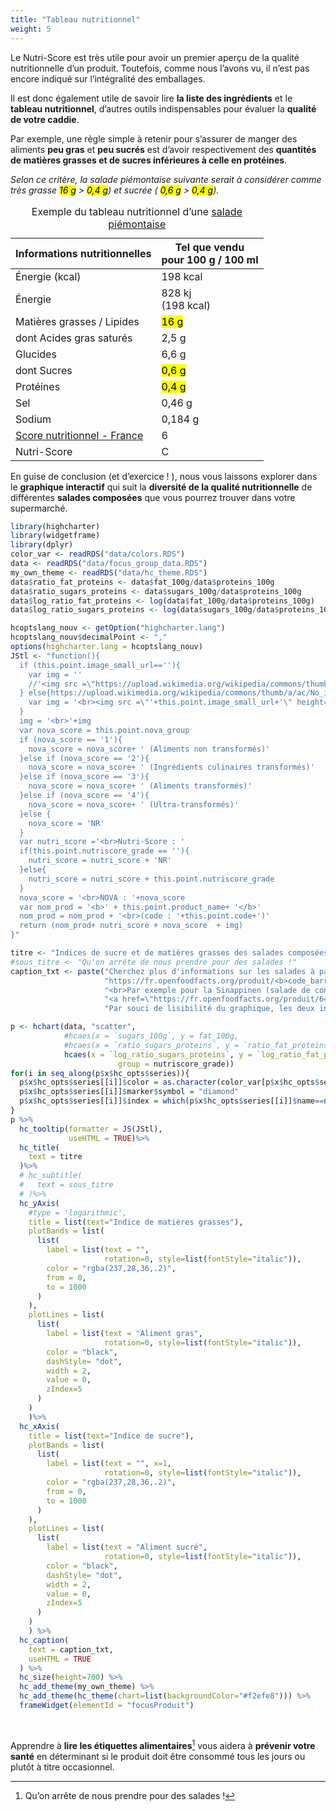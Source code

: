 ```yaml
---
title: "Tableau nutritionnel"
weight: 5
---
```


Le Nutri-Score est très utile pour avoir un premier aperçu de la qualité nutritionnelle d’un produit. Toutefois, comme nous l’avons vu, il n’est pas encore indiqué sur l’intégralité des emballages. 

Il est donc également utile de savoir lire **la liste des ingrédients** et le **tableau nutritionnel**, d’autres outils indispensables pour évaluer la **qualité de votre caddie**. 

Par exemple, une règle simple à retenir pour s’assurer de manger des aliments **peu gras** et **peu sucrés** est d’avoir respectivement des **quantités de matières grasses et de sucres inférieures à celle en protéines**.

<i>Selon ce critère, la salade piémontaise suivante serait à considérer comme très grasse <mark>16 g</mark> &gt; <mark>0,4 g</mark>) et sucrée ( <mark>0,6 g</mark> &gt; <mark>0,4 g</mark>).</i>

<table id="nutrition_data_table" class="data_table">
<caption>Exemple du tableau nutritionnel d'une <a href="https://fr.openfoodfacts.org/produit/0201400016732/" target="_blank">salade piémontaise</a></caption>
<thead class="nutriment_header">
 
<tr>
<th scope="col">Informations nutritionnelles</th>

<th class="nutriment_value " scope="col">Tel que vendu<br>pour 100 g / 100 ml</th>

</tr>
</thead>

<tbody>
<!--  Generating table body -->



<tr id="nutriment_energy-kcal_tr" class="nutriment_main">
<td class="nutriment_label">
Énergie (kcal)
</td>



<td class="nutriment_value ">
198 kcal
</td>



</tr>



<tr id="nutriment_energy_tr" class="nutriment_main">
<td class="nutriment_label">
Énergie
</td>



<td class="nutriment_value ">
828 kj<br>(198 kcal)
</td>



</tr>



<tr id="nutriment_fat_tr" class="nutriment_main">
<td class="nutriment_label">
Matières grasses / Lipides
</td>



<td class="nutriment_value ">
<mark>16 g</mark>
</td>


</tr>



<tr id="nutriment_saturated-fat_tr" class="nutriment_sub">
<td class="nutriment_label">
dont Acides gras saturés
</td>



<td class="nutriment_value ">
2,5 g
</td>





</tr>



<tr id="nutriment_carbohydrates_tr" class="nutriment_main">
<td class="nutriment_label">
Glucides
</td>



<td class="nutriment_value ">
6,6 g
</td>

</tr>



<tr id="nutriment_sugars_tr" class="nutriment_sub">
<td class="nutriment_label">
dont Sucres
</td>



<td class="nutriment_value ">
<mark>0,6 g</mark>
</td>



</tr>



<tr id="nutriment_proteins_tr" class="nutriment_main">
<td class="nutriment_label">
Protéines
</td>



<td class="nutriment_value ">
<mark>0,4 g</mark>
</td>




</tr>



<tr id="nutriment_salt_tr" class="nutriment_main">
<td class="nutriment_label">
Sel
</td>



<td class="nutriment_value ">
0,46 g
</td>




</tr>



<tr id="nutriment_sodium_tr" class="nutriment_sub">
<td class="nutriment_label">
Sodium
</td>



<td class="nutriment_value ">
0,184 g
</td>





</tr>



<tr id="nutriment_nutrition-score-fr_tr" class="nutriment_main">
<td class="nutriment_label">
<a href="/nutriscore" title="$product_ref->{nutrition_score_debug}">Score nutritionnel - France</a>
</td>



<td class="nutriment_value ">
6 
</td>




</tr>



<tr id="nutriment_nutriscore_tr" class="nutriment_sub">
<td class="nutriment_label">
Nutri-Score
</td>



<td class="nutriment_value ">
C
</td>




</tr>


</tbody>

</table>






En guise de conclusion (et d'exercice ! ), nous vous laissons explorer dans le **graphique interactif** qui suit la **diversité de la qualité nutritionnelle** de différentes **salades composées** que vous pourrez trouver dans votre supermarché. 


```r
library(highcharter)
library(widgetframe)
library(dplyr)
color_var <- readRDS("data/colors.RDS")
data <- readRDS("data/focus_group_data.RDS")
my_own_theme <- readRDS("data/hc_theme.RDS")
data$ratio_fat_proteins <- data$fat_100g/data$proteins_100g
data$ratio_sugars_proteins <- data$sugars_100g/data$proteins_100g
data$log_ratio_fat_proteins <- log(data$fat_100g/data$proteins_100g)
data$log_ratio_sugars_proteins <- log(data$sugars_100g/data$proteins_100g)

hcoptslang_nouv <- getOption("highcharter.lang")
hcoptslang_nouv$decimalPoint <- ","
options(highcharter.lang = hcoptslang_nouv)
JStl <- "function(){
  if (this.point.image_small_url==''){
    var img = ''
    //'<img src =\"https://upload.wikimedia.org/wikipedia/commons/thumb/a/ac/No_image_available.svg/600px-No_image_available.svg.png\" width=\"82\"\"/>'
  } else{https://upload.wikimedia.org/wikipedia/commons/thumb/a/ac/No_image_available.svg/600px-No_image_available.svg.png
    var img = '<br><img src =\"'+this.point.image_small_url+'\" height=\"82\"/>'
  }
  img = '<br>'+img
  var nova_score = this.point.nova_group
  if (nova_score == '1'){
    nova_score = nova_score+ ' (Aliments non transformés)'
  }else if (nova_score == '2'){
    nova_score = nova_score+ ' (Ingrédients culinaires transformés)'
  }else if (nova_score == '3'){
    nova_score = nova_score+ ' (Aliments transformés)'
  }else if (nova_score == '4'){
    nova_score = nova_score+ ' (Ultra-transformés)'
  }else {
    nova_score = 'NR'
  }
  var nutri_score ='<br>Nutri-Score : ' 
  if(this.point.nutriscore_grade == ''){
    nutri_score = nutri_score + 'NR'
  }else{
    nutri_score = nutri_score + this.point.nutriscore_grade
  }
  nova_score = '<br>NOVA : '+nova_score
  var nom_prod = '<b>' + this.point.product_name+ '</b>'
  nom_prod = nom_prod + '<br>(code : '+this.point.code+')'
  return (nom_prod+ nutri_score + nova_score  + img)
}"
```


```r
titre <- "Indices de sucre et de matières grasses des salades composées vendues en France"
#sous_titre <- "Qu'on arrête de nous prendre pour des salades !"
caption_txt <- paste("Cherchez plus d'informations sur les salades à partir du code-barres en utilisant le lien",
                     "https://fr.openfoodfacts.org/produit/<b>code_barre</b>.",
                     "<br>Par exemple pour la Sinappinen (salade de concombres) :",
                     "<a href=\"https://fr.openfoodfacts.org/produit/6424908462502\">https://fr.openfoodfacts.org/produit/6424908462502</a>.<br>",
                     "Par souci de lisibilité du graphique, les deux indices correspondent aux logarithmes des rapports sucre/protéines et matières grasses/protéines. Un indice supérieur à 0 est ainsi équivalent à un ratio supérieur à 1.")

p <- hchart(data, "scatter",
            #hcaes(x = `sugars_100g`, y = fat_100g,
            #hcaes(x = `ratio_sugars_proteins`, y = `ratio_fat_proteins`,
            hcaes(x = `log_ratio_sugars_proteins`, y = `log_ratio_fat_proteins`,
                        group = nutriscore_grade))
for(i in seq_along(p$x$hc_opts$series)){
  p$x$hc_opts$series[[i]]$color = as.character(color_var[p$x$hc_opts$series[[i]]$name])
  p$x$hc_opts$series[[i]]$marker$symbol = "diamond"
  p$x$hc_opts$series[[i]]$index = which(p$x$hc_opts$series[[i]]$name==names(color_var))
}
p %>% 
  hc_tooltip(formatter = JS(JStl),
             useHTML = TRUE)%>% 
  hc_title(
    text = titre
  )%>% 
  # hc_subtitle(
  #   text = sous_titre
  # )%>% 
  hc_yAxis(
    #type = 'logarithmic',
    title = list(text="Indice de matières grasses"),
    plotBands = list(
      list(
        label = list(text = "",
                     rotation=0, style=list(fontStyle="italic")),
        color = "rgba(237,28,36,.2)",
        from = 0,
        to = 1000
      )
    ),
    plotLines = list(
      list(
        label = list(text = "Aliment gras",
                     rotation=0, style=list(fontStyle="italic")),
        color = "black",
        dashStyle= "dot",
        width = 2,
        value = 0,
        zIndex=5
      )
    )
    )%>% 
  hc_xAxis(
    title = list(text="Indice de sucre"),
    plotBands = list(
      list(
        label = list(text = "", x=1,
                     rotation=0, style=list(fontStyle="italic")),
        color = "rgba(237,28,36,.2)",
        from = 0,
        to = 1000
      )
    ),
    plotLines = list(
      list(
        label = list(text = "Aliment sucré",
                     rotation=0, style=list(fontStyle="italic")),
        color = "black",
        dashStyle= "dot",
        width = 2,
        value = 0,
        zIndex=5
      )
    )
    ) %>% 
  hc_caption(
    text = caption_txt,
    useHTML = TRUE
  ) %>%
  hc_size(height=700) %>% 
  hc_add_theme(my_own_theme) %>% 
  hc_add_theme(hc_theme(chart=list(backgroundColor="#f2efe8"))) %>% 
  frameWidget(elementId = "focusProduit")
```


</br>

<div class="encadre">
Apprendre à **lire les étiquettes alimentaires**^[Qu'on arrête de nous prendre pour des salades !] vous aidera à <b>prévenir votre santé</b> en déterminant si le produit doit être consommé tous les jours ou plutôt à titre occasionnel. 
</div>

